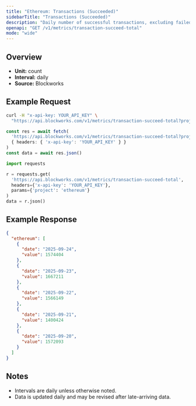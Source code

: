 ```yaml
---
title: "Ethereum: Transactions (Succeeded)"
sidebarTitle: "Transactions (Succeeded)"
description: "Daily number of successful transactions, excluding failed transactions."
openapi: "GET /v1/metrics/transaction-succeed-total"
mode: "wide"
---
```


## Overview

- **Unit:** count
- **Interval:** daily
- **Source:** Blockworks

## Example Request

<CodeGroup>

```bash cURL
curl -H "x-api-key: YOUR_API_KEY" \
  "https://api.blockworks.com/v1/metrics/transaction-succeed-total?project=ethereum"
```

```typescript TypeScript
const res = await fetch(
  'https://api.blockworks.com/v1/metrics/transaction-succeed-total?project=ethereum',
  { headers: { 'x-api-key': 'YOUR_API_KEY' } }
)
const data = await res.json()
```

```python Python
import requests

r = requests.get(
  'https://api.blockworks.com/v1/metrics/transaction-succeed-total',
  headers={'x-api-key': 'YOUR_API_KEY'},
  params={'project': 'ethereum'}
)
data = r.json()
```

</CodeGroup>

## Example Response

```json
{
  "ethereum": [
    {
      "date": "2025-09-24",
      "value": 1574404
    },
    {
      "date": "2025-09-23",
      "value": 1667211
    },
    {
      "date": "2025-09-22",
      "value": 1566149
    },
    {
      "date": "2025-09-21",
      "value": 1400424
    },
    {
      "date": "2025-09-20",
      "value": 1572093
    }
  ]
}
```

## Notes
- Intervals are daily unless otherwise noted.
- Data is updated daily and may be revised after late-arriving data.